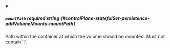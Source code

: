 
<details className="config-field" data-expandable="false" open>
<summary>

##### `mountPath` <span className="config-field-required" data-required="false">required</span> <span className="config-field-type">string</span> <span className="config-field-default"></span> <span className="config-field-enum"></span> {#controlPlane-statefulSet-persistence-addVolumeMounts-mountPath}

Path within the container at which the volume should be mounted.  Must
not contain ':'.

</summary>



</details>
